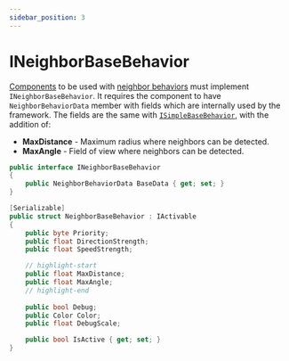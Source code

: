 ```yaml
---
sidebar_position: 3
---
```



# INeighborBaseBehavior

[Components](/docs/documentation-core/components/intro) to be used with [neighbor behaviors](/docs/documentation-core/behaviors/neighbor-behaviors/intro) must implement `INeighborBaseBehavior`. It requires the component to have `NeighborBehaviorData` member with fields which are internally used by the framework. The fields are the same with [`ISimpleBaseBehavior`](/docs/documentation-core/components/ISimpleBaseBehavior), with the addition of:

- **MaxDistance** - Maximum radius where neighbors can be detected.
- **MaxAngle** - Field of view where neighbors can be detected.

```csharp title="INeighborBaseBehavior.cs"
public interface INeighborBaseBehavior
{
    public NeighborBehaviorData BaseData { get; set; }
}

[Serializable]
public struct NeighborBaseBehavior : IActivable
{
    public byte Priority;
    public float DirectionStrength;
    public float SpeedStrength;

    // highlight-start
    public float MaxDistance;
    public float MaxAngle;
    // highlight-end
    
    public bool Debug;
    public Color Color;
    public float DebugScale;

    public bool IsActive { get; set; }
}
```